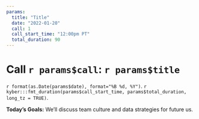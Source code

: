```yaml
---
params:
  title: "Title"
  date: "2022-01-20"
  call: 1
  call_start_time: "12:00pm PT"
  total_duration: 90
---
```


# Call `r params$call`: `r params$title`

`r format(as.Date(params$date), format="%B %d, %Y")`. `r kyber:::fmt_duration(params$call_start_time, params$total_duration, long_tz = TRUE)`.

**Today's Goals:** We’ll discuss team culture and data strategies for future us.
